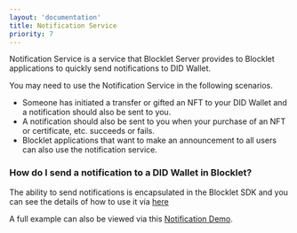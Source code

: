 ```yaml
---
layout: 'documentation'
title: Notification Service
priority: 7
---
```


Notification Service is a service that Blocklet Server provides to Blocklet applications to quickly send notifications to DID Wallet.

You may need to use the Notification Service in the following scenarios.

- Someone has initiated a transfer or gifted an NFT to your DID Wallet and a notification should also be sent to you.
- A notification should also be sent to you when your purchase of an NFT or certificate, etc. succeeds or fails.
- Blocklet applications that want to make an announcement to all users can also use the notification service.

### How do I send a notification to a DID Wallet in Blocklet?

The ability to send notifications is encapsulated in the Blocklet SDK and you can see the details of how to use it via [here](https://docs.arcblock.io/abtnode/zh/developer/blocklet-sdk#notification-sdk)

A full example can also be viewed via this [Notification Demo](https://github.com/blocklet/notification-demo).
